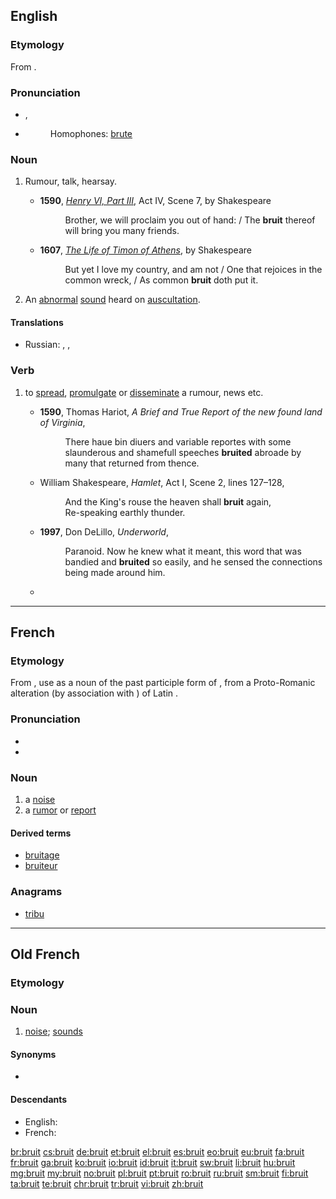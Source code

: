 ==English==

===Etymology===
From {{etyl|fro|en}} {{term|bruit|lang=fro}}.

===Pronunciation===
* {{enPR|bro͞ot}}, {{IPA|/bruːt/}}
* {{rhymes|uːt}}
*: Homophones: [[brute]]

===Noun===
{{en-noun|-}}
# {{context|archaic|lang=en}} Rumour, talk, hearsay.
#* '''1590''', ''[[s:The Third Part of King Henry the Sixth|Henry VI, Part III]]'', Act IV, Scene 7, by Shakespeare
#*: Brother, we will proclaim you out of hand: / The '''bruit''' thereof will bring you many friends.
#* '''1607''', ''[[s:The Life of Timon of Athens|The Life of Timon of Athens]]'', by Shakespeare
#*: But yet I love my country, and am not / One that rejoices in the common wreck, / As common '''bruit''' doth put it.
# {{context|medicine|lang=en}} An [[abnormal]] [[sound]] heard on [[auscultation]]. {{qualifier|French pronunciation}}

====Translations====
{{trans-top|rumour, hearsay}}
* Russian: {{t+|ru|молва|f|tr=molvá|sc=Cyrl}}, {{t|ru|слухи|p|tr=slúxi|sc=Cyrl}}, {{t|ru|толки|p|tr=tólki|sc=Cyrl}}
{{trans-mid}}
{{trans-bottom}}

===Verb===
{{en-verb}}

# {{context|US|archaic British|lang=en}} to [[spread]], [[promulgate]] or [[disseminate]] a rumour, news etc.
#* '''1590''', Thomas Hariot, ''A Brief and True Report of the new found land of Virginia'',
#*: There haue bin diuers and variable reportes with some slaunderous and shamefull speeches '''bruited''' abroade by many that returned from thence.
#* {{circa|1600}} William Shakespeare, ''Hamlet'', Act I, Scene 2, lines 127–128,
#*: And the King's rouse the heaven shall '''bruit''' again,
#*: Re-speaking earthly thunder.
#* '''1997''', Don DeLillo, ''Underworld'',
#*: Paranoid.  Now he knew what it meant, this word that was bandied and '''bruited''' so easily, and he sensed the connections being made around him.
#* {{quote-web
|date=2010-08-04
|year=
|first=
|last=
|author=Darren Murph
|authorlink=
|title=China's maglev trains to hit 1,000km/h in three years
|site=Engadget
|url=http://www.engadget.com/2010/08/04/chinas-maglev-trains-to-hit-1-000kph-in-three-years-doc-brown/
|archiveorg=
|accessdate=2013-03-18
|passage= … it's '''bruited''' that the tunnel would cost "10 to 20 million yuan … 
}}

----

==French==

===Etymology===
From {{etyl|fro|fr}} {{term|bruit|lang=fro}}, use as a noun of the past participle form of {{term|bruire||to roar}}, from a Proto-Romanic alteration (by association with {{term|braire||cry}}) of Latin {{term|rugire||roar|lang=la}}.

===Pronunciation===
* {{audio|Fr-bruit.ogg|audio}}
* {{IPA|/bʀɥi/|lang=fr}}

===Noun===
{{fr-noun|m}}

# a [[noise]]
# a [[rumor]] or [[report]]

====Derived terms====
* [[bruitage#French|bruitage]]
* [[bruiteur#French|bruiteur]]

===Anagrams===
* [[tribu#French|tribu]]

----

==Old French==

===Etymology===
{{rfe|lang=fro}}

===Noun===
{{fro-noun|m}}

# [[noise]]; [[sound]]s

====Synonyms====
* {{l/fro|noise}}

====Descendants====
* English: {{l/en|bruit}}
* French: {{l/fr|bruit}}

[[br:bruit]]
[[cs:bruit]]
[[de:bruit]]
[[et:bruit]]
[[el:bruit]]
[[es:bruit]]
[[eo:bruit]]
[[eu:bruit]]
[[fa:bruit]]
[[fr:bruit]]
[[ga:bruit]]
[[ko:bruit]]
[[io:bruit]]
[[id:bruit]]
[[it:bruit]]
[[sw:bruit]]
[[li:bruit]]
[[hu:bruit]]
[[mg:bruit]]
[[my:bruit]]
[[no:bruit]]
[[pl:bruit]]
[[pt:bruit]]
[[ro:bruit]]
[[ru:bruit]]
[[sm:bruit]]
[[fi:bruit]]
[[ta:bruit]]
[[te:bruit]]
[[chr:bruit]]
[[tr:bruit]]
[[vi:bruit]]
[[zh:bruit]]